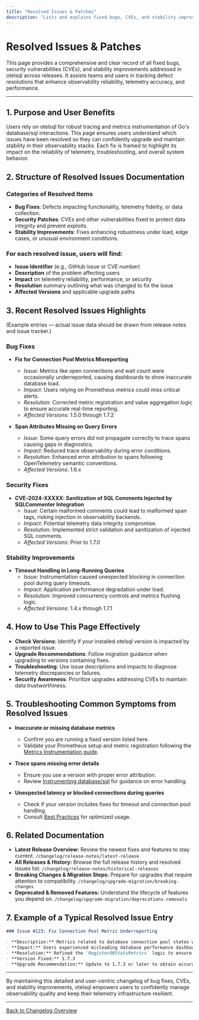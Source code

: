 ```yaml
---
title: "Resolved Issues & Patches"
description: "Lists and explains fixed bugs, CVEs, and stability improvements. Helps teams track defect resolutions that could affect their observability reliability and performance."
---
```


# Resolved Issues & Patches

This page provides a comprehensive and clear record of all fixed bugs, security vulnerabilities (CVEs), and stability improvements addressed in otelsql across releases. It assists teams and users in tracking defect resolutions that enhance observability reliability, telemetry accuracy, and performance.

---

## 1. Purpose and User Benefits

Users rely on otelsql for robust tracing and metrics instrumentation of Go's database/sql interactions. This page ensures users understand which issues have been resolved so they can confidently upgrade and maintain stability in their observability stacks. Each fix is framed to highlight its impact on the reliability of telemetry, troubleshooting, and overall system behavior.


## 2. Structure of Resolved Issues Documentation

### Categories of Resolved Items
- **Bug Fixes**: Defects impacting functionality, telemetry fidelity, or data collection.
- **Security Patches**: CVEs and other vulnerabilities fixed to protect data integrity and prevent exploits.
- **Stability Improvements**: Fixes enhancing robustness under load, edge cases, or unusual environment conditions.

### For each resolved issue, users will find:
- **Issue Identifier** (e.g., GitHub issue or CVE number)
- **Description** of the problem affecting users
- **Impact** on telemetry reliability, performance, or security
- **Resolution** summary outlining what was changed to fix the issue
- **Affected Versions** and applicable upgrade paths


## 3. Recent Resolved Issues Highlights

(Example entries — actual issue data should be drawn from release notes and issue tracker.)

### Bug Fixes
- **Fix for Connection Pool Metrics Misreporting**
  - *Issue*: Metrics like open connections and wait count were occasionally underreported, causing dashboards to show inaccurate database load.
  - *Impact*: Users relying on Prometheus metrics could miss critical alerts.
  - *Resolution*: Corrected metric registration and value aggregation logic to ensure accurate real-time reporting.
  - *Affected Versions*: 1.5.0 through 1.7.2

- **Span Attributes Missing on Query Errors**
  - *Issue*: Some query errors did not propagate correctly to trace spans causing gaps in diagnostics.
  - *Impact*: Reduced trace observability during error conditions.
  - *Resolution*: Enhanced error attribution to spans following OpenTelemetry semantic conventions.
  - *Affected Versions*: 1.6.x

### Security Fixes
- **CVE-2024-XXXXX: Sanitization of SQL Comments Injected by SQLCommenter Integration**
  - *Issue*: Certain malformed comments could lead to malformed span tags, risking injection in observability backends.
  - *Impact*: Potential telemetry data integrity compromise.
  - *Resolution*: Implemented strict validation and sanitization of injected SQL comments.
  - *Affected Versions*: Prior to 1.7.0

### Stability Improvements
- **Timeout Handling in Long-Running Queries**
  - *Issue*: Instrumentation caused unexpected blocking in connection pool during query timeouts.
  - *Impact*: Application performance degradation under load.
  - *Resolution*: Improved concurrency controls and metrics flushing logic.
  - *Affected Versions*: 1.4.x through 1.7.1


## 4. How to Use This Page Effectively

- **Check Versions**: Identify if your installed otelsql version is impacted by a reported issue.
- **Upgrade Recommendations**: Follow migration guidance when upgrading to versions containing fixes.
- **Troubleshooting**: Use issue descriptions and impacts to diagnose telemetry discrepancies or failures.
- **Security Awareness**: Prioritize upgrades addressing CVEs to maintain data trustworthiness.


## 5. Troubleshooting Common Symptoms from Resolved Issues

- **Inaccurate or missing database metrics**
  - Confirm you are running a fixed version listed here.
  - Validate your Prometheus setup and metric registration following the [Metrics Instrumentation guide](/api-reference/core-api/metrics-instrumentation).

- **Trace spans missing error details**
  - Ensure you use a version with proper error attribution.
  - Review [Instrumenting database/sql](/api-reference/core-api/instrumenting-database) for guidance on error handling.

- **Unexpected latency or blocked connections during queries**
  - Check if your version includes fixes for timeout and connection pool handling.
  - Consult [Best Practices](/guides/best-practices/instrumentation-patterns) for optimized usage.


## 6. Related Documentation

- **Latest Release Overview:** Review the newest fixes and features to stay current. `/changelog/release-notes/latest-release`
- **All Releases & History:** Browse the full release history and resolved issues list. `/changelog/release-notes/historical-releases`
- **Breaking Changes & Migration Steps:** Prepare for upgrades that require attention to compatibility. `/changelog/upgrade-migration/breaking-changes`
- **Deprecated & Removed Features:** Understand the lifecycle of features you depend on. `/changelog/upgrade-migration/deprecations-removals`


## 7. Example of a Typical Resolved Issue Entry

```markdown
### Issue #123: Fix Connection Pool Metric Underreporting

- **Description:** Metrics related to database connection pool states were inconsistently reported, leading to inaccurate Prometheus scrape results.
- **Impact:** Users experienced misleading database performance dashboards.
- **Resolution:** Refined the `RegisterDBStatsMetrics` logic to ensure all connection pool metric counters update reliably.
- **Version Fixed:** 1.7.3
- **Upgrade Recommendation:** Update to 1.7.3 or later to obtain accurate metrics.
```


---

By maintaining this detailed and user-centric changelog of bug fixes, CVEs, and stability improvements, otelsql empowers users to confidently manage observability quality and keep their telemetry infrastructure resilient.


---

[Back to Changelog Overview](/changelog)
